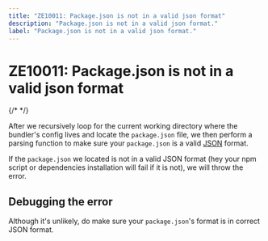 ```yaml
---
title: "ZE10011: Package.json is not in a valid json format"
description: "Package.json is not in a valid json format."
label: "Package.json is not in a valid json format."
---
```



# ZE10011: Package.json is not in a valid json format

{/* <ErrorInfo code="ZE10011" terminal /> */}

After we recursively loop for the current working directory where the bundler's config lives and locate the `package.json` file, we then perform a parsing function to make sure your `package.json` is a valid [JSON](https://www.json.org/json-en.html) format.

If the `package.json` we located is not in a valid JSON format (hey your npm script or dependencies installation will fail if it is not), we will throw the <ErrorLink code="ZE10011" /> error.

## Debugging the error

Although it's unlikely, do make sure your `package.json`'s format is in correct JSON format.
